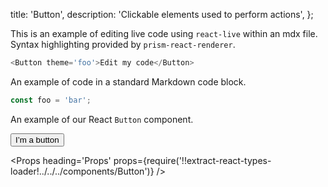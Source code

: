 

  title: 'Button',
  description: 'Clickable elements used to perform actions',
};


This is an example of editing live code using `react-live` within an mdx file. Syntax highlighting provided by `prism-react-renderer`.

```js live=true
<Button theme='foo'>Edit my code</Button>
```

An example of code in a standard Markdown code block.

```js
const foo = 'bar';
```

An example of our React `Button` component.

<Button>I’m a button</Button>

<Props heading='Props' props={require('!!extract-react-types-loader!../../../components/Button')} />

